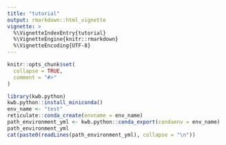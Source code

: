 ```yaml
---
title: "tutorial"
output: rmarkdown::html_vignette
vignette: >
  %\VignetteIndexEntry{tutorial}
  %\VignetteEngine{knitr::rmarkdown}
  %\VignetteEncoding{UTF-8}
---
```


```r
knitr::opts_chunk$set(
  collapse = TRUE,
  comment = "#>"
)
```

```r
library(kwb.python)
kwb.python::install_miniconda()
env_name <- "test"
reticulate::conda_create(envname = env_name)
path_environment_yml <- kwb.python::conda_export(condaenv = env_name)
path_environment_yml
cat(paste0(readLines(path_environment_yml), collapse = "\n"))
```
